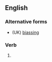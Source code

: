 ==English==

===Alternative forms===
* (UK) [[biassing]]

===Verb===
{{head|en|present participle}}

# {{present participle of|bias|lang=en|nocat=1}}